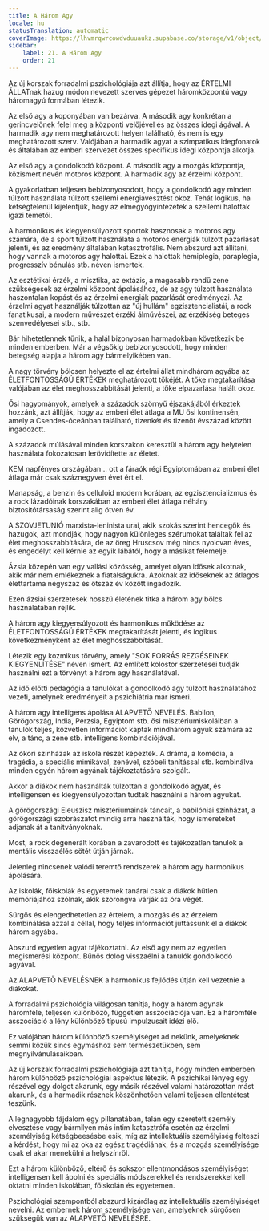 ```yaml
---
title: A Három Agy
locale: hu
statusTranslation: automatic
coverImage: https://lhvmrqwrcowdvduuaukz.supabase.co/storage/v1/object/public/strapi-uploads/small_cover-educacion-fundamental.webp-2d51a7828a2b1309555be27f7e2a61a0.webp
sidebar:
    label: 21. A Három Agy
    order: 21
---
```

Az új korszak forradalmi pszichológiája azt állítja, hogy az ÉRTELMI ÁLLATnak hazug módon nevezett szerves gépezet háromközpontú vagy háromagyú formában létezik.

Az első agy a koponyában van bezárva. A második agy konkrétan a gerincvelőnek felel meg a központi velőjével és az összes idegi ágával. A harmadik agy nem meghatározott helyen található, és nem is egy meghatározott szerv. Valójában a harmadik agyat a szimpatikus idegfonatok és általában az emberi szervezet összes specifikus idegi központja alkotja.

Az első agy a gondolkodó központ. A második agy a mozgás központja, közismert nevén motoros központ. A harmadik agy az érzelmi központ.

A gyakorlatban teljesen bebizonyosodott, hogy a gondolkodó agy minden túlzott használata túlzott szellemi energiavesztést okoz. Tehát logikus, ha kétségtelenül kijelentjük, hogy az elmegyógyintézetek a szellemi halottak igazi temetői.

A harmonikus és kiegyensúlyozott sportok hasznosak a motoros agy számára, de a sport túlzott használata a motoros energiák túlzott pazarlását jelenti, és az eredmény általában katasztrofális. Nem abszurd azt állítani, hogy vannak a motoros agy halottai. Ezek a halottak hemiplegia, paraplegia, progresszív bénulás stb. néven ismertek.

Az esztétikai érzék, a misztika, az extázis, a magasabb rendű zene szükségesek az érzelmi központ ápolásához, de az agy túlzott használata haszontalan kopást és az érzelmi energiák pazarlását eredményezi. Az érzelmi agyat használják túlzottan az "új hullám" egzisztencialistái, a rock fanatikusai, a modern művészet érzéki álművészei, az érzékiség beteges szenvedélyesei stb., stb.

Bár hihetetlennek tűnik, a halál bizonyosan harmadokban következik be minden emberben. Már a végsőkig bebizonyosodott, hogy minden betegség alapja a három agy bármelyikében van.

A nagy törvény bölcsen helyezte el az értelmi állat mindhárom agyába az ÉLETFONTOSSÁGÚ ÉRTÉKEK meghatározott tőkéjét. A tőke megtakarítása valójában az élet meghosszabbítását jelenti, a tőke elpazarlása halált okoz.

Ősi hagyományok, amelyek a századok szörnyű éjszakájából érkeztek hozzánk, azt állítják, hogy az emberi élet átlaga a MU ősi kontinensén, amely a Csendes-óceánban található, tizenkét és tizenöt évszázad között ingadozott.

A századok múlásával minden korszakon keresztül a három agy helytelen használata fokozatosan lerövidítette az életet.

KEM napfényes országában... ott a fáraók régi Egyiptomában az emberi élet átlaga már csak száznegyven évet ért el.

Manapság, a benzin és celluloid modern korában, az egzisztencializmus és a rock lázadóinak korszakában az emberi élet átlaga néhány biztosítótársaság szerint alig ötven év.

A SZOVJETUNIÓ marxista-leninista urai, akik szokás szerint hencegők és hazugok, azt mondják, hogy nagyon különleges szérumokat találtak fel az élet meghosszabbítására, de az öreg Hruscsov még nincs nyolcvan éves, és engedélyt kell kérnie az egyik lábától, hogy a másikat felemelje.

Ázsia közepén van egy vallási közösség, amelyet olyan idősek alkotnak, akik már nem emlékeznek a fiatalságukra. Azoknak az időseknek az átlagos élettartama négyszáz és ötszáz év között ingadozik.

Ezen ázsiai szerzetesek hosszú életének titka a három agy bölcs használatában rejlik.

A három agy kiegyensúlyozott és harmonikus működése az ÉLETFONTOSSÁGÚ ÉRTÉKEK megtakarítását jelenti, és logikus következményként az élet meghosszabbítását.

Létezik egy kozmikus törvény, amely "SOK FORRÁS REZGÉSEINEK KIEGYENLÍTÉSE" néven ismert. Az említett kolostor szerzetesei tudják használni ezt a törvényt a három agy használatával.

Az idő előtti pedagógia a tanulókat a gondolkodó agy túlzott használatához vezeti, amelynek eredményeit a pszichiátria már ismeri.

A három agy intelligens ápolása ALAPVETŐ NEVELÉS. Babilon, Görögország, India, Perzsia, Egyiptom stb. ősi misztériumiskoláiban a tanulók teljes, közvetlen információt kaptak mindhárom agyuk számára az elv, a tánc, a zene stb. intelligens kombinációjával.

Az ókori színházak az iskola részét képezték. A dráma, a komédia, a tragédia, a speciális mimikával, zenével, szóbeli tanítással stb. kombinálva minden egyén három agyának tájékoztatására szolgált.

Akkor a diákok nem használták túlzottan a gondolkodó agyat, és intelligensen és kiegyensúlyozottan tudták használni a három agyukat.

A görögországi Eleuszisz misztériumainak táncait, a babilóniai színházat, a görögországi szobrászatot mindig arra használták, hogy ismereteket adjanak át a tanítványoknak.

Most, a rock degenerált korában a zavarodott és tájékozatlan tanulók a mentális visszaélés sötét útján járnak.

Jelenleg nincsenek valódi teremtő rendszerek a három agy harmonikus ápolására.

Az iskolák, főiskolák és egyetemek tanárai csak a diákok hűtlen memóriájához szólnak, akik szorongva várják az óra végét.

Sürgős és elengedhetetlen az értelem, a mozgás és az érzelem kombinálása azzal a céllal, hogy teljes információt juttassunk el a diákok három agyába.

Abszurd egyetlen agyat tájékoztatni. Az első agy nem az egyetlen megismerési központ. Bűnös dolog visszaélni a tanulók gondolkodó agyával.

Az ALAPVETŐ NEVELÉSNEK a harmonikus fejlődés útján kell vezetnie a diákokat.

A forradalmi pszichológia világosan tanítja, hogy a három agynak háromféle, teljesen különböző, független asszociációja van. Ez a háromféle asszociáció a lény különböző típusú impulzusait idézi elő.

Ez valójában három különböző személyiséget ad nekünk, amelyeknek semmi közük sincs egymáshoz sem természetükben, sem megnyilvánulásaikban.

Az új korszak forradalmi pszichológiája azt tanítja, hogy minden emberben három különböző pszichológiai aspektus létezik. A pszichikai lényeg egy részével egy dolgot akarunk, egy másik részével valami határozottan mást akarunk, és a harmadik résznek köszönhetően valami teljesen ellentétest teszünk.

A legnagyobb fájdalom egy pillanatában, talán egy szeretett személy elvesztése vagy bármilyen más intim katasztrófa esetén az érzelmi személyiség kétségbeesésbe esik, míg az intellektuális személyiség felteszi a kérdést, hogy mi az oka az egész tragédiának, és a mozgás személyisége csak el akar menekülni a helyszínről.

Ezt a három különböző, eltérő és sokszor ellentmondásos személyiséget intelligensen kell ápolni és speciális módszerekkel és rendszerekkel kell oktatni minden iskolában, főiskolán és egyetemen.

Pszichológiai szempontból abszurd kizárólag az intellektuális személyiséget nevelni. Az embernek három személyisége van, amelyeknek sürgősen szükségük van az ALAPVETŐ NEVELÉSRE.

